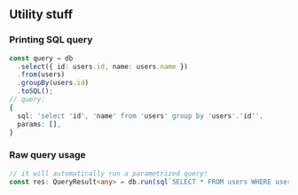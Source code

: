 ## Utility stuff

### Printing SQL query

```typescript copy
const query = db
  .select({ id: users.id, name: users.name })
  .from(users)
  .groupBy(users.id)
  .toSQL();
// query:
{
  sql: 'select 'id', 'name' from 'users' group by 'users'.'id'',
  params: [],
}
```

### Raw query usage

```typescript copy
// it will automatically run a parametrized query!
const res: QueryResult<any> = db.run(sql`SELECT * FROM users WHERE user.id = ${userId}`);
```